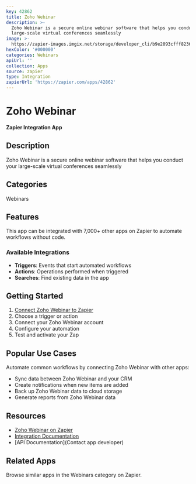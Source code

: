 ```yaml
---
key: 42862
title: Zoho Webinar
description: >-
  Zoho Webinar is a secure online webinar software that helps you conduct your
  large-scale virtual conferences seamlessly
image: >-
  https://zapier-images.imgix.net/storage/developer_cli/b9e2093cfff8236111fc8819c774eb0e_2.png?auto=format%2Ccompress&ixlib=python-3.0.0&q=50
hexColor: '#000000'
categories: Webinars
apiUrl: ''
collection: Apps
source: zapier
type: Integration
zapierUrl: 'https://zapier.com/apps/42862'
---
```

# Zoho Webinar

**Zapier Integration App**

## Description

Zoho Webinar is a secure online webinar software that helps you conduct your large-scale virtual conferences seamlessly

## Categories

Webinars

## Features

This app can be integrated with 7,000+ other apps on Zapier to automate workflows without code.

### Available Integrations

- **Triggers**: Events that start automated workflows
- **Actions**: Operations performed when triggered
- **Searches**: Find existing data in the app

## Getting Started

1. [Connect Zoho Webinar to Zapier](https://zapier.com/apps/42862)
2. Choose a trigger or action
3. Connect your Zoho Webinar account
4. Configure your automation
5. Test and activate your Zap

## Popular Use Cases

Automate common workflows by connecting Zoho Webinar with other apps:

- Sync data between Zoho Webinar and your CRM
- Create notifications when new items are added
- Back up Zoho Webinar data to cloud storage
- Generate reports from Zoho Webinar data

## Resources

- [Zoho Webinar on Zapier](https://zapier.com/apps/42862)
- [Integration Documentation](https://zapier.com/apps/42862/integrations)
- [API Documentation](Contact app developer)

## Related Apps

Browse similar apps in the Webinars category on Zapier.
